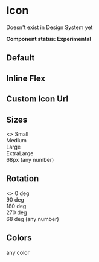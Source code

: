 
<Meta title="UI/Icon" component={Icon} />

# Icon

Doesn't exist in Design System yet

**Component status: Experimental**

## Default

<Preview>
  <Story name="Default">
    <Icon>
      <Location />
    </Icon>
  </Story>
</Preview>

## Inline Flex

<Preview>
  <Story name="Inline Flex">
    <Icon inline>
      <Location />
    </Icon>
  </Story>
</Preview>

## Custom Icon Url

<Preview>
  <Story name="Custom Icon Url">
    <Icon
      inline
      size={70}
      iconUrl="https://cdn.xs4all.nl/content/_xs4all-themes/first-class/images/icons/usp-trophey_yellow_30.svg"
    />
  </Story>
</Preview>

## Sizes

<Preview>
  <Story name="Sizes">
    <>
      <Icon size={14}>
        <Location />
      </Icon>
      Small
      <div style={{ paddingTop: 20 }}>
        <Icon size={20}>
          <Location />
        </Icon>
        Medium
      </div>
      <div style={{ paddingTop: 20 }}>
        <Icon size={32}>
          <Location />
        </Icon>
        Large
      </div>
      <div style={{ paddingTop: 20 }}>
        <Icon size={40}>
          <Location />
        </Icon>
        ExtraLarge
      </div>
      <div style={{ paddingTop: 20 }}>
        <Icon size={68}>
          <Location />
        </Icon>
        68px (any number)
      </div>
    </>
  </Story>
</Preview>

## Rotation

<Preview>
  <Story name="Rotation">
    <>
      <Icon size={40}>
        <Location />
      </Icon>
      0 deg
      <div style={{ paddingTop: 20 }}>
        <Icon size={40} rotate={90}>
          <Location />
        </Icon>
        90 deg
      </div>
      <div style={{ paddingTop: 20 }}>
        <Icon size={40} rotate={180}>
          <Location />
        </Icon>
        180 deg
      </div>
      <div style={{ paddingTop: 20 }}>
        <Icon size={40} rotate={270}>
          <Location />
        </Icon>
        270 deg
      </div>
      <div style={{ paddingTop: 20 }}>
        <Icon size={40} rotate={68}>
          <Location />
        </Icon>
        68 deg (any number)
      </div>
    </>
  </Story>
</Preview>

## Colors

<Preview>
  <Story name="Colors">
    <div>
      <Icon size={40} color="hotpink">
        <Location />
      </Icon>
      any color
    </div>
  </Story>
</Preview>
